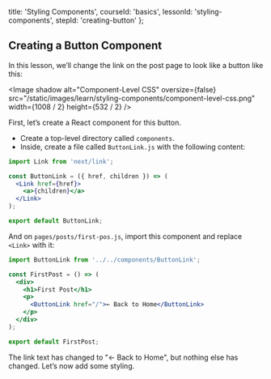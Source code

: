 
  title: 'Styling Components',
  courseId: 'basics',
  lessonId: 'styling-components',
  stepId: 'creating-button'
};

## Creating a Button Component

In this lesson, we’ll change the link on the post page to look like a button like this:

<Image
  shadow
  alt="Component-Level CSS"
  oversize={false}
  src="/static/images/learn/styling-components/component-level-css.png"
  width={1008 / 2}
  height={532 / 2}
/>

First, let’s create a React component for this button.

- Create a top-level directory called `components`.
- Inside, create a file called `ButtonLink.js` with the following content:

```jsx
import Link from 'next/link';

const ButtonLink = ({ href, children }) => (
  <Link href={href}>
    <a>{children}</a>
  </Link>
);

export default ButtonLink;
```

And on `pages/posts/first-pos.js`, import this component and replace `<Link>` with it:

```jsx
import ButtonLink from '../../components/ButtonLink';

const FirstPost = () => (
  <div>
    <h1>First Post</h1>
    <p>
      <ButtonLink href="/">← Back to Home</ButtonLink>
    </p>
  </div>
);

export default FirstPost;
```

The link text has changed to "← Back to Home", but nothing else has changed. Let’s now add some styling.

